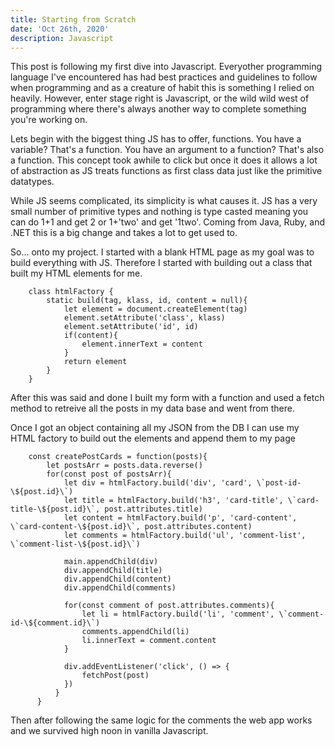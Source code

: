 ---
title: Starting from Scratch
date: 'Oct 26th, 2020'
description: Javascript
---

This post is following my first dive into Javascript. Everyother programming language I've encountered has had best practices and guidelines to follow when programming and as a creature of habit this is something I relied on heavily. However, enter stage right is Javascript, or the wild wild west of programming where there's always another way to complete something you're working on.

Lets begin with the biggest thing JS has to offer, functions. You have a variable? That's a function. You have an argument to a function? That's also a function. This concept took awhile to click but once it does it allows a lot of abstraction as JS treats functions as first class data just like the primitive datatypes.

While JS seems complicated, its simplicity is what causes it. JS has a very small number of primitive types and nothing is type casted meaning you can do 1+1 and get 2 or 1+'two' and get '1two'. Coming from Java, Ruby, and .NET this is a big change and takes a lot to get used to.

So... onto my project. I started with a blank HTML page as my goal was to build everything with JS. Therefore I started with building out a class that built my HTML elements for me.

```
    class htmlFactory {
        static build(tag, klass, id, content = null){
            let element = document.createElement(tag)
            element.setAttribute('class', klass)
            element.setAttribute('id', id)
            if(content){
                element.innerText = content
            }
            return element
        }
    }
```

After this was said and done I built my form with a function and used a fetch method to retreive all the posts in my data base and went from there.

Once I got an object containing all my JSON from the DB I can use my HTML factory to build out the elements and append them to my page

```
    const createPostCards = function(posts){
        let postsArr = posts.data.reverse()
        for(const post of postsArr){
            let div = htmlFactory.build('div', 'card', \`post-id-\${post.id}\`)
            let title = htmlFactory.build('h3', 'card-title', \`card-title-\${post.id}\`, post.attributes.title)
            let content = htmlFactory.build('p', 'card-content', \`card-content-\${post.id}\`, post.attributes.content)
            let comments = htmlFactory.build('ul', 'comment-list', \`comment-list-\${post.id}\`)

            main.appendChild(div)
            div.appendChild(title)
            div.appendChild(content)
            div.appendChild(comments)

            for(const comment of post.attributes.comments){
                let li = htmlFactory.build('li', 'comment', \`comment-id-\${comment.id}\`)
                comments.appendChild(li)
                li.innerText = comment.content
            }

            div.addEventListener('click', () => {
                fetchPost(post)
            })
          }
      }
```

Then after following the same logic for the comments the web app works and we survived high noon in vanilla Javascript.
